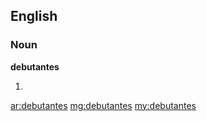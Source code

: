 ==English==
===Noun===
'''debutantes'''
# {{plural of|[[debutante]]}}

[[ar:debutantes]]
[[mg:debutantes]]
[[my:debutantes]]